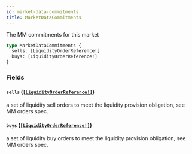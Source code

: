 ```yaml
---
id: market-data-commitments
title: MarketDataCommitments
---
```


The MM commitments for this market

```graphql
type MarketDataCommitments {
  sells: [LiquidityOrderReference!]
  buys: [LiquidityOrderReference!]
}
```

### Fields

#### `sells` ([`[LiquidityOrderReference!]`](/docs/graphql/objects/liquidity-order-reference))

a set of liquidity sell orders to meet the liquidity provision obligation, see MM orders spec.

#### `buys` ([`[LiquidityOrderReference!]`](/docs/graphql/objects/liquidity-order-reference))

a set of liquidity buy orders to meet the liquidity provision obligation, see MM orders spec.
